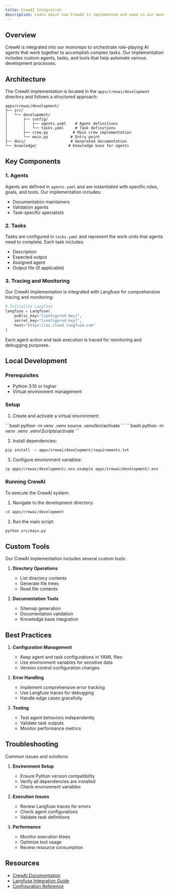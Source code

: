 ```yaml
---
title: CrewAI Integration
description: Learn about how CrewAI is implemented and used in our monorepo for AI agent orchestration
---
```



## Overview

CrewAI is integrated into our monorepo to orchestrate role-playing AI agents that work together to accomplish complex tasks. Our implementation includes custom agents, tasks, and tools that help automate various development processes.

## Architecture

The CrewAI implementation is located in the `apps/crewai/development` directory and follows a structured approach:

```
apps/crewai/development/
├── src/
│   └── development/
│       ├── config/
│       │   ├── agents.yaml    # Agent definitions
│       │   └── tasks.yaml     # Task definitions
│       ├── crew.py           # Main crew implementation
│       └── main.py          # Entry point
├── docs/                    # Generated documentation
└── knowledge/              # Knowledge base for agents
```

## Key Components

### 1. Agents

Agents are defined in `agents.yaml` and are instantiated with specific roles, goals, and tools. Our implementation includes:

- Documentation maintainers
- Validation agents
- Task-specific specialists

### 2. Tasks

Tasks are configured in `tasks.yaml` and represent the work units that agents need to complete. Each task includes:

- Description
- Expected output
- Assigned agent
- Output file (if applicable)

### 3. Tracing and Monitoring

Our CrewAI implementation is integrated with Langfuse for comprehensive tracing and monitoring:

```python
# Initialize Langfuse
langfuse = Langfuse(
    public_key="[configured-key]",
    secret_key="[configured-key]",
    host="https://us.cloud.langfuse.com"
)
```

Each agent action and task execution is traced for monitoring and debugging purposes.

## Local Development

### Prerequisites

- Python 3.10 or higher
- Virtual environment management

### Setup

1. Create and activate a virtual environment:

<Tabs>
  <TabItem label="macOS/Linux">
  ```bash
  python -m venv .venv
  source .venv/bin/activate
  ```
  </TabItem>
  <TabItem label="Windows">
  ```bash
  python -m venv .venv
  .venv\Scripts\activate
  ```
  </TabItem>
</Tabs>

2. Install dependencies:
```bash
pip install -r apps/crewai/development/requirements.txt
```

3. Configure environment variables:
```bash
cp apps/crewai/development/.env.example apps/crewai/development/.env
```

### Running CrewAI

To execute the CrewAI system:

1. Navigate to the development directory:
```bash
cd apps/crewai/development
```

2. Run the main script:
```bash
python src/main.py
```

## Custom Tools

Our CrewAI implementation includes several custom tools:

1. **Directory Operations**
   - List directory contents
   - Generate file trees
   - Read file contents

2. **Documentation Tools**
   - Sitemap generation
   - Documentation validation
   - Knowledge base integration

## Best Practices

1. **Configuration Management**
   - Keep agent and task configurations in YAML files
   - Use environment variables for sensitive data
   - Version control configuration changes

2. **Error Handling**
   - Implement comprehensive error tracking
   - Use Langfuse traces for debugging
   - Handle edge cases gracefully

3. **Testing**
   - Test agent behaviors independently
   - Validate task outputs
   - Monitor performance metrics

## Troubleshooting

Common issues and solutions:

1. **Environment Setup**
   - Ensure Python version compatibility
   - Verify all dependencies are installed
   - Check environment variables

2. **Execution Issues**
   - Review Langfuse traces for errors
   - Check agent configurations
   - Validate task definitions

3. **Performance**
   - Monitor execution times
   - Optimize tool usage
   - Review resource consumption

## Resources

- [CrewAI Documentation](https://docs.crewai.com)
- [Langfuse Integration Guide](/dev/tools/langfuse)
- [Configuration Reference](/reference/crewai-config) 